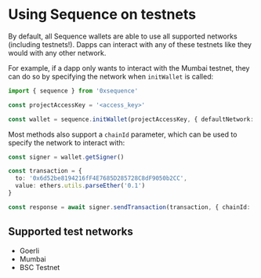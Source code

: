# Using Sequence on testnets

By default, all Sequence wallets are able to use all supported networks (including testnets!). Dapps can interact with any of these testnets like they would with any other network.

For example, if a dapp only wants to interact with the Mumbai testnet, they can do so by specifying the network when `initWallet` is called:

```ts
import { sequence } from '0xsequence'

const projectAccessKey = '<access_key>'

const wallet = sequence.initWallet(projectAccessKey, { defaultNetwork: 'mumbai' })
```

Most methods also support a `chainId` parameter, which can be used to specify the network to interact with:

```ts
const signer = wallet.getSigner()

const transaction = {
  to: '0x6d52be8194216fF4E7685D285728C8dF9050b2CC',
  value: ethers.utils.parseEther('0.1')
}

const response = await signer.sendTransaction(transaction, { chainId: 'mumbai' })
```

## Supported test networks
- Goerli
- Mumbai
- BSC Testnet
